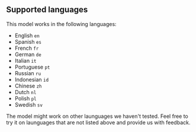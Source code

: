 ## Supported languages

This model works in the following languages:

- English `en`
- Spanish `es`
- French `fr`
- German `de`
- Italian `it`
- Portuguese `pt`
- Russian `ru`
- Indonesian `id`
- Chinese `zh`
- Dutch `nl`
- Polish `pl`
- Swedish `sv`

<Note>
  The model might work on other launguages we haven't tested. Feel free to try
  it on launguages that are not listed above and provide us with feedback.
</Note>
